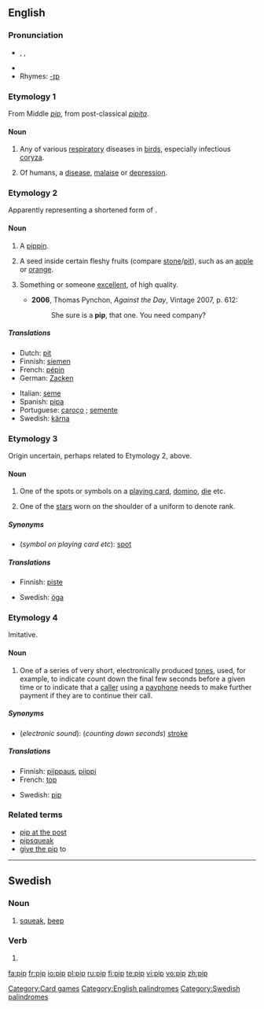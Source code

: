 {{wikipedia|pip}}
{{see|Pip}}
==English==

===Pronunciation===
* {{enPR|pĭp}}, {{IPA|/pɪp/}}, {{SAMPA|/pIp/}}
* {{audio|en-us-pip.ogg|Audio (US)}}
* Rhymes: [[Rhymes:English:-ɪp|-ɪp]]

===Etymology 1===
From Middle {{D.}} ''[[#Dutch|pip]]'', from post-classical {{L.}} ''[[pipita]]''.

====Noun====
{{en-noun}}

# Any of various [[respiratory]] diseases in [[birds]], especially infectious [[coryza]].
# {{jocular}} Of humans, a [[disease]], [[malaise]] or [[depression]].

===Etymology 2===
Apparently representing a shortened form of {{term|pippin}}.

====Noun====
{{en-noun}}

# {{obsolete}} A [[pippin]].
# A seed inside certain fleshy fruits (compare [[stone]]/[[pit]]), such as an [[apple]] or [[orange]].
# {{context|US|colloquial}} Something or someone [[excellent]], of high quality.
#* '''2006''', Thomas Pynchon, ''Against the Day'', Vintage 2007, p. 612:
#*: She sure is a '''pip''', that one.  You need company?

=====Translations=====
{{trans-top|seed}}
* Dutch: [[pit]] {{m}}
* Finnish: [[siemen]]
* French: [[pépin]] {{m}}
* German: [[Zacken]] {{m}}
{{trans-mid}}
* Italian: [[seme#Italian|seme]] {{m}}
* Spanish: [[pipa#Spanish|pipa]] {{f}}
* Portuguese: [[caroço]] {{m}}; [[semente]] {{f}}
* Swedish: [[kärna]] {{c}}
{{trans-bottom}}

===Etymology 3===
Origin uncertain, perhaps related to Etymology 2, above.

====Noun====
{{en-noun}}

# One of the spots or symbols on a [[playing card]], [[domino]], [[die]] etc.
# {{military}} One of the [[stars]] worn on the shoulder of a uniform to denote rank.

=====Synonyms=====
* (''symbol on playing card etc''): [[spot]]

=====Translations=====
{{trans-top|dot, symbol on domino, die etc.}}
* Finnish: [[piste]]
{{trans-mid}}
* Swedish: [[öga]] {{n}}
{{trans-bottom}}

===Etymology 4===
Imitative.

====Noun====
{{en-noun}}

# One of a series of very short, electronically produced [[tone]]s, used, for example, to indicate count down the final few seconds before a given time or to indicate that a [[caller]] using a [[payphone]] needs to make further payment if they are to continue their call.

=====Synonyms=====
* (''electronic sound''): (''counting down seconds'') [[stroke]]

=====Translations=====
{{trans-top|short electronically produced tone}}
* Finnish: [[piippaus]], [[piippi]]
* French: [[top#French|top]] {{m}}
{{trans-mid}}
* Swedish: [[pip#Swedish|pip]] {{n}}
{{trans-bottom}}

<!--This really belongs under "pip at the post"

====Verb====
{{en-verb|pip|p|ed}}

# ...
#: ''He was '''pipped''' at the post''.
-->

===Related terms===
* [[pip at the post]]
* [[pipsqueak]]
* [[give the pip]] to

[[Category:Card games]]
[[Category:English palindromes]]

----

==Swedish==

===Noun===
{{infl|sv|noun|n}}
{{sv-noun-n-zero}}

# [[squeak]], [[beep]]

===Verb===
{{infl|sv|verb form}}

# {{form of|imperative of|pipa#Swedish|pipa}}

[[Category:Swedish palindromes]]

[[fa:pip]]
[[fr:pip]]
[[io:pip]]
[[pl:pip]]
[[ru:pip]]
[[fi:pip]]
[[te:pip]]
[[vi:pip]]
[[vo:pip]]
[[zh:pip]]
